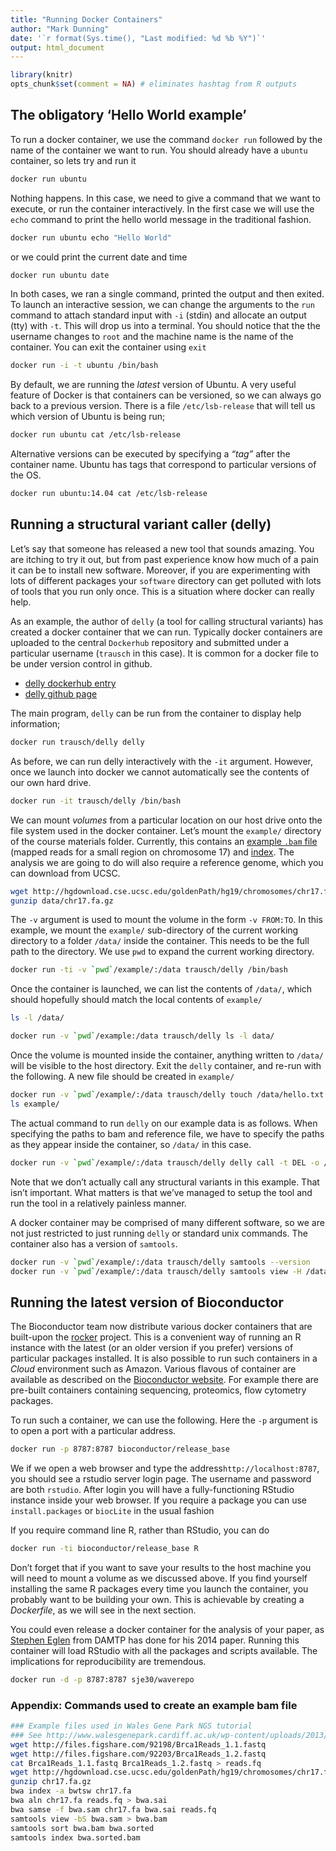 ```yaml
---
title: "Running Docker Containers"
author: "Mark Dunning"
date: '`r format(Sys.time(), "Last modified: %d %b %Y")`'
output: html_document
---
```


```r
library(knitr)
opts_chunk$set(comment = NA) # eliminates hashtag from R outputs
```


## The obligatory 'Hello World example'

To run a docker container, we use the command `docker run` followed by the name of the container we want to run. You should already have a `ubuntu` container, so lets try and run it 

```r
docker run ubuntu
```

Nothing happens. In this case, we need to give a command that we want to execute, or run the container interactively. In the first case we will use the `echo` command to print the hello world message in the traditional fashion.

```bash
docker run ubuntu echo "Hello World"
```

or we could print the current date and time

```bash
docker run ubuntu date
```

In both cases, we ran a single command, printed the output and then exited. To launch an interactive session, we can change the arguments to the `run` command to attach standard input with `-i` (stdin) and allocate an output (tty) with `-t`. This will drop us into a terminal. You should notice that the the username changes to `root` and the machine name is the name of the container. You can exit the container using `exit`

```bash
docker run -i -t ubuntu /bin/bash
```

By default, we are running the *latest* version of Ubuntu. A very useful feature of Docker is that containers can be versioned, so we can always go back to a previous version. There is a file `/etc/lsb-release` that will tell us which version of Ubuntu is being run;


```bash
docker run ubuntu cat /etc/lsb-release
```

Alternative versions can be executed by specifying a *"tag"* after the container name. Ubuntu has tags that correspond to particular versions of the OS.

```bash
docker run ubuntu:14.04 cat /etc/lsb-release
```


## Running a structural variant caller (delly)

Let's say that someone has released a new tool that sounds amazing. You are itching to try it out, but from past experience know how much of a pain it can be to install new software. Moreover, if you are experimenting with lots of different packages your `software` directory can get polluted with lots of tools that you run only once. This is a situation where docker can really help. 

As an example, the author of `delly` (a tool for calling structural variants) has created a docker container that we can run. Typically docker containers are uploaded to the central `Dockerhub` repository and submitted under a particular username (`trausch` in this case). It is common for a docker file to be under version control in github. 

- [delly dockerhub entry](https://hub.docker.com/r/trausch/delly/)
- [delly github page](https://github.com/tobiasrausch/delly)

The main program, `delly` can be run from the container to display help information;

```bash
docker run trausch/delly delly
```

As before, we can run delly interactively with the `-it` argument. However, once we launch into docker we cannot automatically see the contents of our own hard drive. 

```bash
docker run -it trausch/delly /bin/bash
```

We can mount *volumes* from a particular location on our host drive onto the file system used in the docker container. Let's mount the `example/` directory of the course materials folder. Currently, this contains an [example `.bam` file](https://github.com/bioinformatics-core-shared-training/docker-4-bioinformatics/raw/master/example/bwa.sorted.bam) (mapped reads for a small region on chromosome 17) and [index](https://github.com/bioinformatics-core-shared-training/docker-4-bioinformatics/raw/master/example/bwa.sorted.bam.bai). The analysis we are going to do will also require a reference genome, which you can download from UCSC. 

```bash
wget http://hgdownload.cse.ucsc.edu/goldenPath/hg19/chromosomes/chr17.fa.gz -P example/
gunzip data/chr17.fa.gz
```

The `-v` argument is used to mount the volume in the form `-v FROM:TO`. In this example, we mount the `example/` sub-directory of the current working directory to a folder `/data/` inside the container. This needs to be the full path to the directory. We use `pwd` to expand the current working directory.

```bash
docker run -ti -v `pwd`/example/:/data trausch/delly /bin/bash
```

Once the container is launched, we can list the contents of `/data/`, which should hopefully should match the local contents of `example/`

```bash
ls -l /data/
```

```bash
docker run -v `pwd`/example:/data trausch/delly ls -l data/
```

Once the volume is mounted inside the container, anything written to `/data/` will be visible to the host directory. Exit the `delly` container, and re-run with the following. A new file should be created in `example/` 

```bash
docker run -v `pwd`/example/:/data trausch/delly touch /data/hello.txt
ls example/
```

The actual command to run `delly` on our example data is as follows. When specifying the paths to bam and reference file, we have to specify the paths as they appear inside the container, so `/data/` in this case.

```bash
docker run -v `pwd`/example/:/data trausch/delly delly call -t DEL -o /data/test.bcf -g /data/chr17.fa /data/bwa.sorted.bam
```

Note that we don't actually call any structural variants in this example. That isn't important. What matters is that we've managed to setup the tool and run the tool in a relatively painless manner.

A docker container may be comprised of many different software, so we are not just restricted to just running `delly` or standard unix commands. The container also has a version of `samtools`.

```bash
docker run -v `pwd`/example/:/data trausch/delly samtools --version
docker run -v `pwd`/example/:/data trausch/delly samtools view -H /data/bwa.sorted.bam
```


## Running the latest version of Bioconductor

The Bioconductor team now distribute various docker containers that are built-upon the [rocker](https://github.com/rocker-org/rocker) project. This is a convenient way of running an R instance with the latest (or an older version if you prefer) versions of particular packages installed. It is also possible to run such containers in a *Cloud* environment such as Amazon. Various flavous of container are available as described on the [Bioconductor website](http://bioconductor.org/help/docker/). For example there are pre-built containers containing sequencing, proteomics, flow cytometry packages.

To run such a container, we can use the following. Here the `-p` argument is to open a port with a particular address. 

```bash
docker run -p 8787:8787 bioconductor/release_base
```

We if we open a web browser and type the address`http://localhost:8787`, you should see a rstudio server login page. The username and password are both `rstudio`. After login you will have a fully-functioning RStudio instance inside your web browser. If you require a package you can use `install.packages` or `biocLite` in the usual fashion

If you require command line R, rather than RStudio, you can do

```bash
docker run -ti bioconductor/release_base R
```

Don't forget that if you want to save your results to the host machine you will need to mount a volume as we discussed above. If you find yourself installing the same R packages every time you launch the container, you probably want to be building your own. This is achievable by creating a *Dockerfile*, as we will see in the next section.

You could even release a docker container for the analysis of your paper, as [Stephen Eglen](https://sje30.github.io/) from DAMTP has done for his 2014 paper. Running this container will load RStudio with all the packages and scripts available. The implications for reproducibility are tremendous. 

```bash
docker run -d -p 8787:8787 sje30/waverepo
```



### Appendix: Commands used to create an example bam file

```bash
### Example files used in Wales Gene Park NGS tutorial
### See http://www.walesgenepark.cardiff.ac.uk/wp-content/uploads/2013/04/1.1-Introductory-NGS.pdf
wget http://files.figshare.com/92198/Brca1Reads_1.1.fastq
wget http://files.figshare.com/92203/Brca1Reads_1.2.fastq
cat Brca1Reads_1.1.fastq Brca1Reads_1.2.fastq > reads.fq
wget http://hgdownload.cse.ucsc.edu/goldenPath/hg19/chromosomes/chr17.fa.gz
gunzip chr17.fa.gz
bwa index -a bwtsw chr17.fa
bwa aln chr17.fa reads.fq > bwa.sai
bwa samse -f bwa.sam chr17.fa bwa.sai reads.fq
samtools view -bS bwa.sam > bwa.bam
samtools sort bwa.bam bwa.sorted
samtools index bwa.sorted.bam
```

